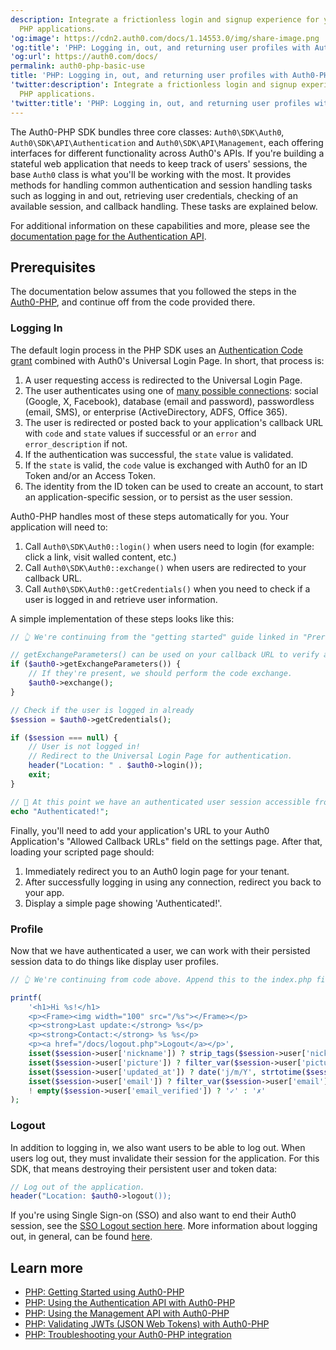```yaml
---
description: Integrate a frictionless login and signup experience for your
  PHP applications.
'og:image': https://cdn2.auth0.com/docs/1.14553.0/img/share-image.png
'og:title': 'PHP: Logging in, out, and returning user profiles with Auth0-PHP'
'og:url': https://auth0.com/docs/
permalink: auth0-php-basic-use
title: 'PHP: Logging in, out, and returning user profiles with Auth0-PHP'
'twitter:description': Integrate a frictionless login and signup experience for your
  PHP applications.
'twitter:title': 'PHP: Logging in, out, and returning user profiles with Auth0-PHP'
---
```

The Auth0-PHP SDK bundles three core classes: `Auth0\SDK\Auth0`, `Auth0\SDK\API\Authentication` and `Auth0\SDK\API\Management`, each offering interfaces for different functionality across Auth0's APIs. If you're building a stateful web application that needs to keep track of users' sessions, the base `Auth0` class is what you'll be working with the most. It provides methods for handling common authentication and session handling tasks such as logging in and out, retrieving user credentials, checking of an available session, and callback handling. These tasks are explained below.

For additional information on these capabilities and more, please see the [documentation page for the Authentication API](/docs/libraries/auth0-php/using-the-authentication-api-with-auth0-php).

## Prerequisites

The documentation below assumes that you followed the steps in the [Auth0-PHP](/docs/libraries/auth0-php), and continue off from the code provided there.

### Logging In

The default login process in the PHP SDK uses an [Authentication Code grant](/docs/get-started/authentication-and-authorization-flow/authorization-code-flow/call-your-api-using-the-authorization-code-flow) combined with Auth0's <Tooltip tip="Universal Login: Your application redirects to Universal Login, hosted on Auth0's Authorization Server, to verify a user's identity." cta="View Glossary" href="/docs/glossary?term=Universal+Login">Universal Login</Tooltip> Page. In short, that process is:

1. A user requesting access is redirected to the Universal Login Page.
2. The user authenticates using one of [many possible connections](/docs/authenticate/identity-providers): social (Google, X, Facebook), database (email and password), passwordless (email, SMS), or enterprise (ActiveDirectory, ADFS, Office 365).
3. The user is redirected or posted back to your application's callback URL with `code` and `state` values if successful or an `error` and `error_description` if not.
4. If the authentication was successful, the `state` value is validated.
5. If the `state` is valid, the `code` value is exchanged with Auth0 for an ID Token and/or an Access Token.
6. The identity from the ID token can be used to create an account, to start an application-specific session, or to persist as the user session.

Auth0-PHP handles most of these steps automatically for you. Your application will need to:

1. Call `Auth0\SDK\Auth0::login()` when users need to login (for example: click a link, visit walled content, etc.)
2. Call `Auth0\SDK\Auth0::exchange()` when users are redirected to your callback URL.
3. Call `Auth0\SDK\Auth0::getCredentials()` when you need to check if a user is logged in and retrieve user information.

A simple implementation of these steps looks like this:

```php lines
// 👆 We're continuing from the "getting started" guide linked in "Prerequisites" above. Append this to the index.php file you created there.

// getExchangeParameters() can be used on your callback URL to verify all the necessary parameters are present for post-authentication code exchange.
if ($auth0->getExchangeParameters()) {
    // If they're present, we should perform the code exchange.
    $auth0->exchange();
}

// Check if the user is logged in already
$session = $auth0->getCredentials();

if ($session === null) {
    // User is not logged in!
    // Redirect to the Universal Login Page for authentication.
    header("Location: " . $auth0->login());
    exit;
}

// 🎉 At this point we have an authenticated user session accessible from $session; your application logic can continue from here!
echo "Authenticated!";
```

Finally, you'll need to add your application's URL to your Auth0 Application's "Allowed Callback URLs" field on the settings page. After that, loading your scripted page should:

1. Immediately redirect you to an Auth0 login page for your tenant.
2. After successfully logging in using any connection, redirect you back to your app.
3. Display a simple page showing 'Authenticated!'.

### Profile

Now that we have authenticated a user, we can work with their persisted session data to do things like display user profiles.

```php lines
// 👆 We're continuing from code above. Append this to the index.php file.

printf(
    '<h1>Hi %s!</h1>
    <p><Frame><img width="100" src="/%s"></Frame></p>
    <p><strong>Last update:</strong> %s</p>
    <p><strong>Contact:</strong> %s %s</p>
    <p><a href="/docs/logout.php">Logout</a></p>',
    isset($session->user['nickname']) ? strip_tags($session->user['nickname']) : '[unknown]',
    isset($session->user['picture']) ? filter_var($session->user['picture'], FILTER_SANITIZE_URL) : 'https://gravatar.com/avatar/',
    isset($session->user['updated_at']) ? date('j/m/Y', strtotime($session->user['updated_at'])) : '[unknown]',
    isset($session->user['email']) ? filter_var($session->user['email'], FILTER_SANITIZE_EMAIL) : '[unknown]',
    ! empty($session->user['email_verified']) ? '✓' : '✗'
);
```

### Logout

In addition to logging in, we also want users to be able to log out. When users log out, they must invalidate their session for the application. For this SDK, that means destroying their persistent user and token data:

```php lines
// Log out of the application.
header("Location: $auth0->logout());
```

If you're using <Tooltip tip="Single Sign-On (SSO): Service that, after a user logs into one applicaton, automatically logs that user in to other applications." cta="View Glossary" href="/docs/glossary?term=Single+Sign-on">Single Sign-on</Tooltip> (SSO) and also want to end their Auth0 session, see the [SSO Logout section here](/docs/libraries/auth0-php/using-the-authentication-api-with-auth0-php). More information about logging out, in general, can be found [here](/docs/authenticate/login/logout).

## Learn more

* [PHP: Getting Started using Auth0-PHP](/docs/libraries/auth0-php)
* [PHP: Using the Authentication API with Auth0-PHP](/docs/libraries/auth0-php/using-the-authentication-api-with-auth0-php)
* [PHP: Using the Management API with Auth0-PHP](/docs/libraries/auth0-php/using-the-management-api-with-auth0-php)
* [PHP: Validating JWTs (JSON Web Tokens) with Auth0-PHP](/docs/libraries/auth0-php/validating-jwts-with-auth0-php)
* [PHP: Troubleshooting your Auth0-PHP integration](/docs/libraries/auth0-php/troubleshoot-auth0-php-library)